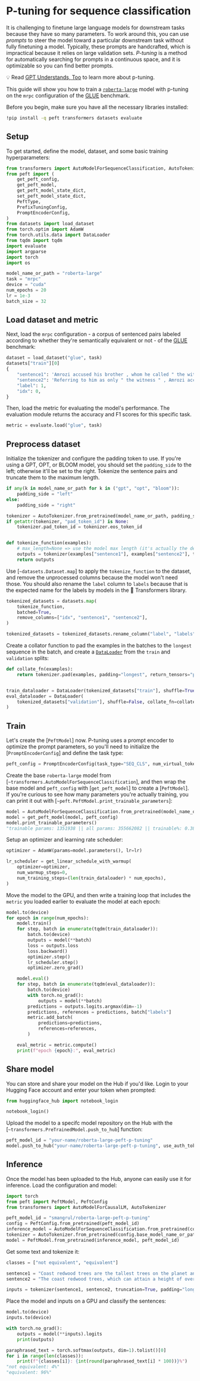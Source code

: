 # P-tuning for sequence classification

It is challenging to finetune large language models for downstream tasks because they have so many parameters. To work around this, you can use *prompts* to steer the model toward a particular downstream task without fully finetuning a model. Typically, these prompts are handcrafted, which is impractical because it relies on large validation sets. *P-tuning* is a method for automatically searching for prompts in a continuous space, and it is optimizable so you can find better prompts.

<Tip>

💡 Read [GPT Understands, Too](https://arxiv.org/abs/2103.10385) to learn more about p-tuning.

</Tip>

This guide will show you how to train a [`roberta-large`](https://huggingface.co/roberta-large) model with p-tuning on the `mrpc` configuration of the [GLUE](https://huggingface.co/datasets/glue) benchmark.

Before you begin, make sure you have all the necessary libraries installed:

```bash
!pip install -q peft transformers datasets evaluate
```

## Setup

To get started, define the model, dataset, and some basic training hyperparameters:

```py
from transformers import AutoModelForSequenceClassification, AutoTokenizer, get_linear_schedule_with_warmup, set_seed
from peft import (
    get_peft_config,
    get_peft_model,
    get_peft_model_state_dict,
    set_peft_model_state_dict,
    PeftType,
    PrefixTuningConfig,
    PromptEncoderConfig,
)
from datasets import load_dataset
from torch.optim import AdamW
from torch.utils.data import DataLoader
from tqdm import tqdm
import evaluate
import argparse
import torch
import os

model_name_or_path = "roberta-large"
task = "mrpc"
device = "cuda"
num_epochs = 20
lr = 1e-3
batch_size = 32
```

## Load dataset and metric

Next, load the `mrpc` configuration - a corpus of sentenced pairs labeled according to whether they're semantically equivalent or not - of the [GLUE](https://huggingface.co/datasets/glue) benchmark:

```py
dataset = load_dataset("glue", task)
datasets["train"][0]
{
    "sentence1": 'Amrozi accused his brother , whom he called " the witness " , of deliberately distorting his evidence .',
    "sentence2": 'Referring to him as only " the witness " , Amrozi accused his brother of deliberately distorting his evidence .',
    "label": 1,
    "idx": 0,
}
```

Then, load the metric for evaluating the model's performance. The evaluation module returns the accuracy and F1 scores for this specific task.

```py
metric = evaluate.load("glue", task)
```

## Preprocess dataset

Initialize the tokenizer and configure the padding token to use. If you're using a GPT, OPT, or BLOOM model, you should set the `padding_side` to the left; otherwise it'll be set to the right. Tokenize the sentence pairs and truncate them to the maximum length.

```py
if any(k in model_name_or_path for k in ("gpt", "opt", "bloom")):
    padding_side = "left"
else:
    padding_side = "right"

tokenizer = AutoTokenizer.from_pretrained(model_name_or_path, padding_side=padding_side)
if getattr(tokenizer, "pad_token_id") is None:
    tokenizer.pad_token_id = tokenizer.eos_token_id


def tokenize_function(examples):
    # max_length=None => use the model max length (it's actually the default)
    outputs = tokenizer(examples["sentence1"], examples["sentence2"], truncation=True, max_length=None)
    return outputs
```

Use [`~datasets.Dataset.map`] to apply the `tokenize_function` to the dataset, and remove the unprocessed columns because the model won't need those. You should also rename the `label` column to `labels` because that is the expected name for the labels by models in the 🤗 Transformers library.

```py
tokenized_datasets = datasets.map(
    tokenize_function,
    batched=True,
    remove_columns=["idx", "sentence1", "sentence2"],
)

tokenized_datasets = tokenized_datasets.rename_column("label", "labels")
```

Create a collator function to pad the examples in the batches to the `longest` sequence in the batch, and create a [`DataLoader`](https://pytorch.org/docs/stable/data.html#torch.utils.data.DataLoader) from the `train` and `validation` splits:

```py
def collate_fn(examples):
    return tokenizer.pad(examples, padding="longest", return_tensors="pt")


train_dataloader = DataLoader(tokenized_datasets["train"], shuffle=True, collate_fn=collate_fn, batch_size=batch_size)
eval_dataloader = DataLoader(
    tokenized_datasets["validation"], shuffle=False, collate_fn=collate_fn, batch_size=batch_size
)
```

## Train

Let's create the [`PeftModel`] now. P-tuning uses a prompt encoder to optimize the prompt parameters, so you'll need to initialize the [`PromptEncoderConfig`] and define the task type:

```py
peft_config = PromptEncoderConfig(task_type="SEQ_CLS", num_virtual_tokens=20, encoder_hidden_size=128)
```

Create the base `roberta-large` model from [`~transformers.AutoModelForSequenceClassification`], and then wrap the base model and `peft_config` with [`get_peft_model`] to create a [`PeftModel`]. If you're curious to see how many parameters you're actually training, you can print it out with [`~peft.PeftModel.print_trainable_parameters`]:

```py
model = AutoModelForSequenceClassification.from_pretrained(model_name_or_path, return_dict=True)
model = get_peft_model(model, peft_config)
model.print_trainable_parameters()
"trainable params: 1351938 || all params: 355662082 || trainable%: 0.38011867680626127"
```

Setup an optimizer and learning rate scheduler:

```py
optimizer = AdamW(params=model.parameters(), lr=lr)

lr_scheduler = get_linear_schedule_with_warmup(
    optimizer=optimizer,
    num_warmup_steps=0,
    num_training_steps=(len(train_dataloader) * num_epochs),
)
```

Move the model to the GPU, and then write a training loop that includes the `metric` you loaded earlier to evaluate the model at each epoch:

```py
model.to(device)
for epoch in range(num_epochs):
    model.train()
    for step, batch in enumerate(tqdm(train_dataloader)):
        batch.to(device)
        outputs = model(**batch)
        loss = outputs.loss
        loss.backward()
        optimizer.step()
        lr_scheduler.step()
        optimizer.zero_grad()

    model.eval()
    for step, batch in enumerate(tqdm(eval_dataloader)):
        batch.to(device)
        with torch.no_grad():
            outputs = model(**batch)
        predictions = outputs.logits.argmax(dim=-1)
        predictions, references = predictions, batch["labels"]
        metric.add_batch(
            predictions=predictions,
            references=references,
        )

    eval_metric = metric.compute()
    print(f"epoch {epoch}:", eval_metric)
```

## Share model

You can store and share your model on the Hub if you'd like. Login to your Hugging Face account and enter your token when prompted:

```py
from huggingface_hub import notebook_login

notebook_login()
```

Upload the model to a specifc model repository on the Hub with the [`~transformers.PreTrainedModel.push_to_hub`] function:

```py
peft_model_id = "your-name/roberta-large-peft-p-tuning"
model.push_to_hub("your-name/roberta-large-peft-p-tuning", use_auth_token=True)
```

## Inference

Once the model has been uploaded to the Hub, anyone can easily use it for inference. Load the configuration and model:

```py
import torch
from peft import PeftModel, PeftConfig
from transformers import AutoModelForCausalLM, AutoTokenizer

peft_model_id = "smangrul/roberta-large-peft-p-tuning"
config = PeftConfig.from_pretrained(peft_model_id)
inference_model = AutoModelForSequenceClassification.from_pretrained(config.base_model_name_or_path)
tokenizer = AutoTokenizer.from_pretrained(config.base_model_name_or_path)
model = PeftModel.from_pretrained(inference_model, peft_model_id)
```

Get some text and tokenize it:

```py
classes = ["not equivalent", "equivalent"]

sentence1 = "Coast redwood trees are the tallest trees on the planet and can grow over 300 feet tall."
sentence2 = "The coast redwood trees, which can attain a height of over 300 feet, are the tallest trees on earth."

inputs = tokenizer(sentence1, sentence2, truncation=True, padding="longest", return_tensors="pt")
```

Place the model and inputs on a GPU and classify the sentences:

```py
model.to(device)
inputs.to(device)

with torch.no_grad():
    outputs = model(**inputs).logits
    print(outputs)

paraphrased_text = torch.softmax(outputs, dim=1).tolist()[0]
for i in range(len(classes)):
    print(f"{classes[i]}: {int(round(paraphrased_text[i] * 100))}%")
"not equivalent: 4%"
"equivalent: 96%"
```